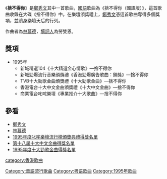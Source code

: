 {{unreferenced|time=2014-05-25T13:28:17+00:00}}
{{Infobox song
| name          = 捨不得你
| original_name =
| cover         = 
| cover_size    = 275px
| alt           =
| type          = single
| artist        = [[鄭秀文|鄭秀文]]
| album         =
| language      = yue
| released      = 1995年
| format        =
| recorded      =
| studio        =
| venue         =
| genre         =
| length        = {{Duration|m=4|s=26}}
| label         =
| writer        = [[林慕德|林慕德]]<br>勞雙恩
| arranger      =
| producer      =
| prev_title    =
| prev_year     =
| next_title    =
| next_year     =
}}
《'''捨不得你'''》是[[鄭秀文|鄭秀文]]其中一首歌曲，[[國語|國語]]歌曲為《捨不得你（國語版）》，這首歌曲收錄在大碟《捨不得你》中。在樂壇頒獎禮上，[[鄭秀文|鄭秀文]]憑這首歌曲奪得多個獎項，並躋身樂壇天后的行列。

作曲者為[[林慕德|林慕德]]，[[填詞人|填詞人]]為勞雙恩。

== 獎項 ==
* 1995年
** 新城精選104《十大精選金心情歌》—捨不得你
** 新城勁爆流行音樂頒獎禮《香港勁爆廣告歌曲：銅獎》—捨不得你
** TVB十大勁歌金曲頒獎禮《十大勁歌金曲》—捨不得你
** 香港電台十大中文金曲頒獎禮《十大中文金曲》—捨不得你
** 商業電台叱咤樂壇《專業推介十大歌曲》—捨不得你

== 參看 ==
* [[鄭秀文|鄭秀文]]
* [[林慕德|林慕德]]
* [[1995年度叱咤樂壇流行榜頒獎典禮得獎名單|1995年度叱咤樂壇流行榜頒獎典禮得獎名單]]
* [[第十八屆十大中文金曲得獎名單|第十八屆十大中文金曲得獎名單]]
* [[1995年度十大勁歌金曲得獎名單|1995年度十大勁歌金曲得獎名單]]

{{鄭秀文}}
[[Category:華語流行歌曲|Category:華語流行歌曲]]
[[category:香港歌曲|category:香港歌曲]]
[[Category:粤语歌曲|Category:粤语歌曲]]
[[Category:1995年歌曲|Category:1995年歌曲]]